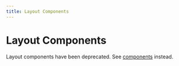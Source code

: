 ```yaml
---
title: Layout Components
---
```


# Layout Components

<Note>

Layout components have been deprecated. See [components](/components) instead.

</Note>
